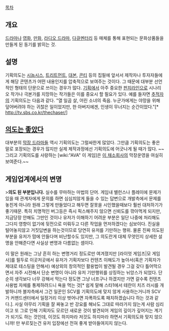 [[목차]]
== 개요 ==
[[드라마]]나 [[영화]], [[만화]], [[라디오 드라마]], [[다큐멘터리]] 등 매체를 통해 표현되는 문화상품들을 만들게 된 동기를 밝히는 것.
== 설명 ==
기획의도는 [[시놉시스]], [[트리트먼트]], [[대본]], [[콘티]] 등의 집필에 앞서서 제작자나 투자자들에게 해당 콘텐츠가 어떤 내용인지를 압축적으로 보여주는 것이다. 그 때문에 대부분 선언적인 형태의 단문으로 쓰이는 경우가 많다. [[기획]]에서 아주 중요한 [[펀치라인]]으로 시나리오 작가나 극본가를 지망하는 작가들은 이를 중요시 할 필요가 있다.
예를 들자면 [[추적자]]의 기획의도는 다음과 같다.
"열 일곱 살, 어린 소녀의 죽음. 누군가에게는 야망을 위해 덮어버려야 하는 귀찮은 일이었지만, 한 아버지에겐, 인생이 무너지는 순간이었다."[* http://tv.sbs.co.kr/thechaser/]
== [[의도는 좋았다]] ==
대부분의 [[막장 드라마]]들 역시 기획의도는 그럴싸한게 많았다. 그만큼 기획의도는 좋은 말로 포장되는 경우가 많지만 실제 제작과정에선 기획의도에 어긋나게 될 때가 많다.
~~그리고 기획의도를 사랑하는 [wiki:"AVA" 이 게임]은 [[피망#s-2|이 채소회사]]의 막장운영을 여실히 보여준다.~~
== 게임업계에서의 변명 ==
>'''의도 된 부분입니다.'''
실수를 무마하는 마법의 단어. 게임내 밸런스나 플레이에 문제가 있을 때 관계자에게 문의를 하면 심심치않게 들을 수 있는 답변으로 개발측에서 문제를 놓친게 아니라 원래 그렇게 만들었다고 해두면 잘못을 시인했을때보다 훨씬 대처하기가 좋기때문. 특히 치명적인 버그등은 즉시 픽스해주지 않으면 신뢰도를 깎아먹게 되지만, 지금당장 안해도 그만인 것이나 유저가 이해하기 어려운 부분은 일단 나중에 처리해도 그다지 영향이 없기에 뒷전으로 미뤄두고 다른 작업을 먼저하겠다는 심보이다. 진실을 털어놓지않고 거짓답변을 하는것이므로 당연히 유저를 기만하는 행위. 물론 진짜 의도된부분을 유저가 맘에 안들다며 비난할수도 있지만, 그 의도란게 대체 무엇인지 상세한 설명을 안해준다면 사실상 변명과 다름없는 셈이다.

이 말은 원래는 그냥 흔히 하는 변명거리 정도로만 여겨졌지만 [라이엇 게임즈|모 게임사]를 필두로 이곳저곳에서 유저가 기획자보다 컨텐츠 이해도가 높아서(혹은 기획자가 제대로 테스팅을 안해서) 예상외의 창의적인 활용법이 발견될 경우 그걸 갖다 틀어막으면서 자주 시전해서 단순 변명이 아니라 유저 기만행위를 상징하는 뉘앙스가 되었다. 단순히 생각보다 너무 강해서 막는다 정도면 그냥 너프구나 하겠지만 가면 갈수록 컨텐츠 사용법 자체를 통제하려드니 욕을 먹는 것[* 쉽게 말해 스타1에서 테란이 치즈 러시를 개발하니까 블쟈측에서 그건 일꾼인 SCV를 기획의도에 맞지 않게 사용하는거니까 SCV가 커맨드센터에서 일정거리 이상 벗어나면 자폭하도록 패치하겠습니다 하는 것과 같다.]. 사실 아무리 기획을 잘 짜놓고 반 강요를 해놔도 그대로 따라가지 않는게 사람 심리이고 또 그로 인해 기획자도 모르던 새로운 것이 발견되어 게임의 깊이가 깊어지는 계기가 되기도 하는 것인데, 이것도 하지마라 저것도 하지마라 하면서 기획의도와 맞지 않으니까! 만 부르짖는건 유저 입장에선 전혀 좋게 받아들여지지 않는다.
